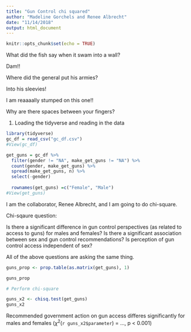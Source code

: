 ```yaml
---
title: "Gun Control chi squared"
author: "Madeline Gorchels and Renee Albrecht"
date: "11/14/2018"
output: html_document
---
```


```r
knitr::opts_chunk$set(echo = TRUE)
```

What did the fish say when it swam into a wall? 

Dam!! 

Where did the general put his armies?

Into his sleevies! 

I am reaaaally stumped on this one!! 

Why are there spaces between your fingers? 


1. Loading the tidyverse and reading in the data 
```r
library(tidyverse)
gc_df = read_csv("gc_df.csv")
#View(gc_df)

get_guns = gc_df %>% 
  filter(gender != "NA", make_get_guns != "NA") %>% 
  count(gender, make_get_guns) %>% 
  spread(make_get_guns, n) %>% 
  select(-gender) 
  
  rownames(get_guns) =c("Female", "Male")
#View(get_guns)
```

I am the collaborator, Renee Albrecht, and I am going to do chi-square.  

Chi-sqaure question: 

Is there a significant difference in gun control perspectives (as related to access to guns) for males and females?
Is there a significant association between sex and gun control recommendations? 
Is perception of gun control access independent of sex? 

All of the above questions are asking the same thing. 

```r

guns_prop <- prop.table(as.matrix(get_guns), 1)

guns_prop

# Perform chi-square

guns_x2 <- chisq.test(get_guns)
guns_x2


```

Recommended government action on gun access differes significantly for males and females ($\chi^2$(`r guns_x2$parameter`) = ..., p < 0.001)

